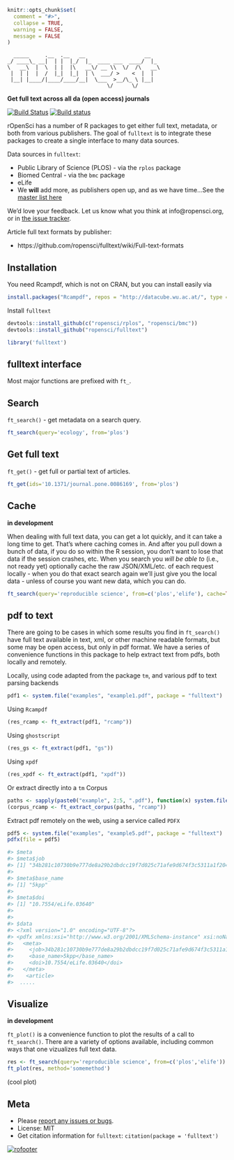 ```r
knitr::opts_chunk$set(
  comment = "#>",
  collapse = TRUE,
  warning = FALSE, 
  message = FALSE
)
```

```
  _____     .__  .__   __                   __   
_/ ____\_ __|  | |  |_/  |_  ____ ___  ____/  |_ 
\   __\  |  \  | |  |\   __\/ __ \\  \/  /\   __\
 |  | |  |  /  |_|  |_|  | \  ___/ >    <  |  |  
 |__| |____/|____/____/__|  \___  >__/\_ \ |__|  
                                \/      \/       
```

__Get full text across all da (open access) journals__

[![Build Status](https://api.travis-ci.org/ropensci/fulltext.png)](https://travis-ci.org/ropensci/fulltext)
[![Build status](https://ci.appveyor.com/api/projects/status/y487h3ec5wc2s20m/branch/master?svg=true)](https://ci.appveyor.com/project/sckott/fulltext/branch/master)

rOpenSci has a number of R packages to get either full text, metadata, or both from various publishers. The goal of `fulltext` is to integrate these packages to create a single interface to many data sources.

Data sources in `fulltext`:

* Public Library of Science (PLOS) - via the `rplos` package
* Biomed Central - via the `bmc` package
* eLife
* We __will__ add more, as publishers open up, and as we have time...See the [master list here](https://github.com/ropensci/fulltext/issues/4#issuecomment-52376743)

We'd love your feedback. Let us know what you think at info@ropensci.org, or in [the issue tracker](https://github.com/ropensci/fulltext/issues).

Article full text formats by publisher:

* https://github.com/ropensci/fulltext/wiki/Full-text-formats

## Installation

You need Rcampdf, which is not on CRAN, but you can install easily via

```r
install.packages("Rcampdf", repos = "http://datacube.wu.ac.at/", type = "source")
```

Install `fulltext`

```r
devtools::install_github(c("ropensci/rplos", "ropensci/bmc"))
devtools::install_github("ropensci/fulltext")
```

```r
library('fulltext')
```

## fulltext interface

Most major functions are prefixed with `ft_`.

## Search

`ft_search()` - get metadata on a search query.

```r
ft_search(query='ecology', from='plos')
```

## Get full text

`ft_get()` - get full or partial text of articles.

```r
ft_get(ids='10.1371/journal.pone.0086169', from='plos')
```

## Cache

__in development__

When dealing with full text data, you can get a lot quickly, and it can take a long time to get. That's where caching comes in. And after you pull down a bunch of data, if you do so within the R session, you don't want to lose that data if the session crashes, etc. When you search you _will be able to_ (i.e., not ready yet) optionally cache the raw JSON/XML/etc. of each request locally - when you do that exact search again we'll just give you the local data - unless of course you want new data, which you can do.

```r
ft_search(query='reproducible science', from=c('plos','elife'), cache=TRUE)
```

## pdf to text

There are going to be cases in which some results you find in `ft_search()` have full text available in text, xml, or other machine readable formats, but some may be open access, but only in pdf format. We have a series of convenience functions in this package to help extract text from pdfs, both locally and remotely.

Locally, using code adapted from the package `tm`, and various pdf to text parsing backends

```r
pdf1 <- system.file("examples", "example1.pdf", package = "fulltext")
```

Using `Rcampdf`

```r
(res_rcamp <- ft_extract(pdf1, "rcamp"))
```

Using `ghostscript`

```r
(res_gs <- ft_extract(pdf1, "gs"))
```

Using `xpdf`

```r
(res_xpdf <- ft_extract(pdf1, "xpdf"))
```

Or extract directly into a `tm` Corpus

```r
paths <- sapply(paste0("example", 2:5, ".pdf"), function(x) system.file("examples", x, package = "fulltext"))
(corpus_rcamp <- ft_extract_corpus(paths, "rcamp"))
```

Extract pdf remotely on the web, using a service called `PDFX`

```r
pdf5 <- system.file("examples", "example5.pdf", package = "fulltext")
pdfx(file = pdf5)
```

```r
#> $meta
#> $meta$job
#> [1] "34b281c10730b9e777de8a29b2dbdcc19f7d025c71afe9d674f3c5311a1f2044"
#>
#> $meta$base_name
#> [1] "5kpp"
#>
#> $meta$doi
#> [1] "10.7554/eLife.03640"
#>
#>
#> $data
#> <?xml version="1.0" encoding="UTF-8"?>
#> <pdfx xmlns:xsi="http://www.w3.org/2001/XMLSchema-instance" xsi:noNamespaceSchemaLocation="http://pdfx.cs.man.ac.uk/static/article-schema.xsd">
#>   <meta>
#>     <job>34b281c10730b9e777de8a29b2dbdcc19f7d025c71afe9d674f3c5311a1f2044</job>
#>     <base_name>5kpp</base_name>
#>     <doi>10.7554/eLife.03640</doi>
#>   </meta>
#>    <article>
#>  .....
```

## Visualize

__in development__

`ft_plot()` is a convenience function to plot the results of a call to `ft_search()`. There are a variety of options available, including common ways that one vizualizes full text data.

```r
res <- ft_search(query='reproducible science', from=c('plos','elife'))
ft_plot(res, method='somemethod')
```

(cool plot)

## Meta

* Please [report any issues or bugs](https://github.com/ropensci/fulltext/issues).
* License: MIT
* Get citation information for `fulltext`: `citation(package = 'fulltext')`

[![rofooter](http://ropensci.org/public_images/github_footer.png)](http://ropensci.org)
